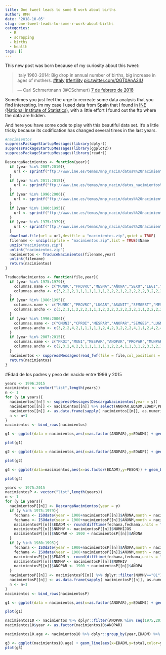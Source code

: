 ```yaml
---
title: One tweet leads to some R work about births
author: RMM
date: '2018-10-05'
slug: one-tweet-leads-to-some-r-work-about-births
categories:
  - R
  - scrapping
  - births
  - health
tags: []
---
```


This new post was born because of my curiosity about this tweet:


<blockquote class="twitter-tweet" data-lang="es"><p lang="en" dir="ltr">Italy 1960-2014: Big drop in annual number of births, big increase in ages of mothers. <a href="https://twitter.com/hashtag/Italy?src=hash&amp;ref_src=twsrc%5Etfw">#Italy</a> <a href="https://twitter.com/hashtag/fertility?src=hash&amp;ref_src=twsrc%5Etfw">#fertility</a> <a href="https://t.co/QGT0AnA3IU">pic.twitter.com/QGT0AnA3IU</a></p>&mdash; Carl Schmertmann (@CSchmert) <a href="https://twitter.com/CSchmert/status/961277371075694592?ref_src=twsrc%5Etfw">7 de febrero de 2018</a></blockquote> <script async src="https://platform.twitter.com/widgets.js" charset="utf-8"></script> 

Sometimes you just feel the urge to recreate some data analysis that you find interesting. Im my case I used data from Spain that I found in [INE (National Institute of Statistics)](https://www.ine.es/dyngs/INEbase/es/operacion.htm?c=Estadistica_C&cid=1254736177007&menu=resultados&secc=1254736195443&idp=1254735573002), with a little effort I found out the ftp where the data are hidden.

And here you have some code to play with this beautiful data set. It's a little tricky because its codification has changed several times in the last years.

```r
#nacimientos
suppressPackageStartupMessages(library(dplyr))
suppressPackageStartupMessages(library(ggplot2))
suppressPackageStartupMessages(library(readr))

DescargaNacimientos <- function(year){
  if (year %in% 2007:2010){
    url <- sprintf("ftp://www.ine.es/temas/mnp_nacim/datos%%20nacimientos%s.zip",substr(year,3,4))
  }
  if (year %in% 2011:2015){
    url <- sprintf("ftp://www.ine.es/temas/mnp_nacim/datos_nacimientos%s.zip",substr(year,3,4))
  }
  if (year %in% 1996:2006){
    url <- sprintf("ftp://www.ine.es/temas/mnp_nacim/datos%%20nacimientos%%20%s.zip",substr(year,3,4))
  }
  if (year %in% 1980:1995){
    url <- sprintf("ftp://www.ine.es/temas/mnp_nacim/datos%%20nacimientos%%20%s.zip",substr(year,3,4))
  }
  if (year %in% 1975:1979){
    url <- sprintf("ftp://www.ine.es/temas/mnp_nacim/datos%%20nacimientos%%20%s.zip",substr(year,3,4))
  }
  download.file(url = url,destfile = "nacimientos.zip",quiet = TRUE)
  filename <- unzip(zipfile = "nacimientos.zip",list = TRUE)$Name
  unzip("nacimientos.zip")
  unlink("nacimientos.zip")
  nacimientos <- TraduceNacimientos(filename,year)
  unlink(filename)
  return(nacimientos)
}

TraduceNacimientos <- function(file,year){
  if (year %in% 1975:1979){
    columnas.name <- c("MUNRC","PROVRC","MESNA","AÑONA","SEXO","LEGI","LUGAR","PS","MULTI","NATURI","NOD","MESNM","AÑONM","PROFM","N1","MESMM","AÑOMM","NUMHIJOS","MESNACUH","AÑONACUH","MUNIRES","PROVRES","MESNP","AÑONP","PROFP","ANCUM","ANCUP","INTERG")
    columnas.ancho <- c(3,2,2,2,1,1,1,1,1,1,1,2,2,2,1,2,2,2,2,2,3,2,2,2,2,2,2,2)
  }
  if (year %in% 1980:1995){
    columnas.name <- c("MUNRC","PROVRC","LUGAR","ASANIT","SEMGEST","MESPA","AÑOPA","MULTI","NATURI","NORMAL","MESNM","AÑONM","PROFM","MUNIRES","PROVRES","NUMHIV","MESPANT","AÑOPANT","CASADA","CASAPV","MESMAC","AÑOMAC","MESNP","AÑONP","PROFP")
    columnas.ancho <- c(3,2,1,1,2,2,2,1,1,1,2,2,2,3,2,2,2,2,1,1,2,2,2,2,2)
  }
  if (year %in% 1996:2006){
    columnas.name <- c("CMUNI","CPROI","MESPAR","ANOPAR","SEMGES","LUGNAC","PARASIS","MULTI","NATURI","NORMAL","MESNM","AÑONM","PROFM","MUNM","PROVM","NUMHV","MESHAN","AÑOHAN","CAS","CASP","MESMAT","AÑOMAT","MESNP","AÑONP","PROFP","TMUNIN","TMUNR","EDADM","EDADMM","ANOCA","ININHA","EDADP","SEXO","NACV","V24HN","PESON","CODCAUN","CODCAU4N","NACMAD","NACPAD")
    columnas.ancho <- c(3,2,2,4,2,1,1,1,1,1,2,4,2,3,2,2,2,4,1,1,2,4,2,4,2,1,1,2,2,2,3,2,1,1,1,4,3,1,3,3)
  }
  if (year %in% 2007:2015){
    columnas.name <- c("PROI","MUNI","MESPAR","ANOPAR","PROPAR","MUNPAR","LUGARPA","ASISTIDO","MULTIPLI","NORMA","CESAREA","INTERSEM","SEMANAS","MESNACM","AÑONACM","NACIOEM","NACIOXM","PAISNACM","CUANNACM","PROMA","MUNMA","PAISNXM","PROREM","MUNREM","PAISRXM","ESTUDIOM","CAUTOM","ECIVM","CASPNM","MESMAT","AÑOMAT","PHECHO","ESTABLE1","MESEST1","AÑOEST1","NUMH","NUMHV","MESHAN","AÑOHAN","PROHANTE","MUNHANTE","PAISHANTX","NACIOEHA","NACIOXHA","PAISNAHA","MESNACP","AÑONACP","NACIOEP","NACIOXP","PAISNACP","CUANNACP","PROPA","MUNPA","PAISNXP","DONDEP","PROREP","MUNREP","PAISRXP","ESTUDIOP","CAUTOP","TMUNIN","TMUNNM","TMUNNP","TMUNNHA","TMUNRM","TMUNRP","TPAISNACIMIENTOMADRE","TPAISNACIMIENTOPADRE","TPAISNACIMIENTOHIJOANTE","TPAISRMADRE","TPAISRPADRE","TPAISNACIONALIDADMADRE","TPAISNACIONALIDADPADRE","TPAISNACIONALIDADHIJOANT","TPAISNACIONALIDADNACIDO","EDADM","EDADMM","EDADMREL","ANOCA","ANOREL","INIHA","BLANCOS1","EDADP","NACIOEN","NACIOXN","PAISNACN","SEXO","PESON","V24HN","NACVN","AUTOPSN","MUERN","CODCA1N","CODCA2N","CODCA4N","CLASIF","SORDENV","NUMHVT","TMUNPAR","BLANCOS2")
    columnas.ancho <- c(2,3,2,4,2,3,1,1,1,1,1,1,2,2,4,1,1,3,1,2,3,3,2,3,3,2,2,1,1,2,4,1,1,2,4,2,2,2,4,2,3,3,1,1,3,2,4,1,1,3,1,2,3,3,1,2,3,3,2,2,1,1,1,1,1,1,1,1,1,1,1,1,1,1,1,2,2,2,2,2,3,3,2,1,1,3,1,4,1,1,1,1,1,2,1,1,2,2,1,17)
  }
  nacimientos <- suppressMessages(read_fwf(file = file,col_positions = fwf_widths(columnas.ancho,columnas.name),progress = TRUE))
  return(nacimientos)
}
```

#Edad de los padres y peso del nacido entre 1996 y 2015
```r
years <- 1996:2015
nacimientos <- vector("list",length(years))
n <- 1
for (y in years){
  nacimientos[[n]] <- suppressMessages(DescargaNacimientos(year = y))
  nacimientos[[n]] <- nacimientos[[n]] %>% select(ANOPAR,EDADM,EDADP,PESON)
  nacimientos[[n]] <- as.data.frame(sapply( nacimientos[[n]], as.numeric ))
  n <- n+1
}
nacimientos <- bind_rows(nacimientos)
```

```r
g1 <- ggplot(data = nacimientos,aes(x=as.factor(ANOPAR),y=EDADM)) + geom_boxplot(outlier.alpha = 0.1) + labs(title="Edad media de las madres",subtitle="Nacimientos 1996-2015",caption="Fuente: INE") + xlab("Año")

plot(g1)

g2 <- ggplot(data = nacimientos,aes(x=as.factor(ANOPAR),y=EDADP)) + geom_boxplot(outlier.alpha = 0.1) + labs(title="Edad media de los padres",subtitle="Nacimientos 1996-2015",caption="Fuente: INE") + xlab("Año")

plot(g2)

g4 <- ggplot(data=nacimientos,aes(x=as.factor(EDADM),y=PESON)) + geom_boxplot(outlier.alpha = 0.1) + labs(title="Peso medio de los nacidos según edad de la madre",subtitle="Nacimientos 1996-2015",caption="Fuente: INE") + xlab("Edad")

plot(g4)
```

```r
years <- 1975:2015
nacimientosP <- vector("list",length(years))
n <- 1
for (y in years){
  nacimientosP[[n]] <- DescargaNacimientos(year = y)
  if (y %in% 1975:1979){
    fechana <- ISOdate(year = 1900+nacimientosP[[n]]$AÑONA,month = nacimientosP[[n]]$MESNA,day = 1)
    fechama <- ISOdate(year = 1900+nacimientosP[[n]]$AÑONM,month = nacimientosP[[n]]$MESNM,day = 1)
    nacimientosP[[n]]$EDADM <- round(difftime(fechana,fechama,units = "days")/365)
    nacimientosP[[n]]$NUMHV <- nacimientosP[[n]]$NUMHIJOS
    nacimientosP[[n]]$ANOPAR <- 1900 + nacimientosP[[n]]$AÑONA
  }
  if (y %in% 1980:1995){
    fechana <- ISOdate(year = 1900+nacimientosP[[n]]$AÑOPA,month = nacimientosP[[n]]$MESPA,day = 1)
    fechama <- ISOdate(year = 1900+nacimientosP[[n]]$AÑONM,month = nacimientosP[[n]]$MESNM,day = 1)
    nacimientosP[[n]]$EDADM <- round(difftime(fechana,fechama,units = "days")/365)
    nacimientosP[[n]]$NUMHV <- nacimientosP[[n]]$NUMHIV
    nacimientosP[[n]]$ANOPAR <- 1900 + nacimientosP[[n]]$AÑOPA
  }
  nacimientosP[[n]] <- nacimientosP[[n]] %>% dplyr::filter(NUMHV=="01") %>% select(ANOPAR,EDADM)
  nacimientosP[[n]] <- as.data.frame(sapply( nacimientosP[[n]], as.numeric ))
  n <- n+1
}
nacimientos <- bind_rows(nacimientosP)
```

```r
g1 <- ggplot(data = nacimientos,aes(x=as.factor(ANOPAR),y=EDADM)) + geom_boxplot(outlier.alpha = 0.1) + labs(title="Edad media de las madres primerizas",subtitle="Nacimientos 1975-2015",caption="Fuente: INE") + xlab("Año")

plot(g1)

nacimientos10 <- nacimientos %>% dplyr::filter(ANOPAR %in% seq(1975,2015,10))
nacimientos10$year <- as.factor(nacimientos10$ANOPAR)

nacimientos10.age <- nacimientos10 %>% dplyr::group_by(year,EDADM) %>% dplyr::summarise(total=n())

g3 <- ggplot(nacimientos10.age) + geom_line(aes(x=EDADM,y=total,color=year))+ labs(title="Births by age of mother",subtitle="Births 1975-2015",caption="Source: INE") + xlab("Age") + ylab("Total births")
plot(g3)

```



